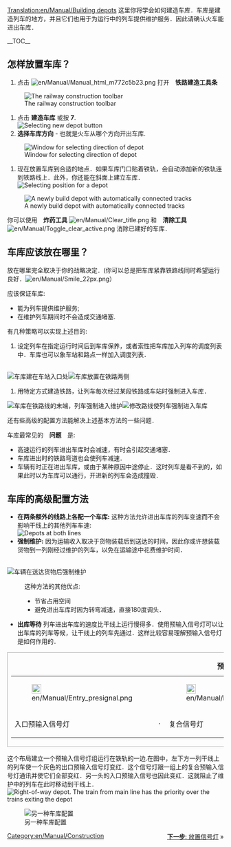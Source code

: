 [[Translation:en/Manual/Building depots]]
{{zh/Manual/Tutorial/教程}}
这里你将学会如何建造车库．车库是建造列车的地方，并且它们也用于为运行中的列车提供维护服务．因此请确认火车能进出车库．

__TOC__
== 怎样放置车库？ ==
#点击 [[File:en/Manual/Manual html m772c5b23.png]] 打开　'''铁路建造工具条''' <br/>
[[File:en/Manual/Railroad Construction.png|none|frame|The railway construction toolbar]]
#点击 '''建造车库''' 或按 '''7'''. <br/>[[File:en/Manual/New depot.png|none|frame|Selecting new depot button]]
#'''选择车库方向'''  - 也就是火车从哪个方向开出车库.<br/>
[[File:en/Manual/Depot direction.png|none|frame|Window for selecting direction of depot]]
#现在放置车库到合适的地点．如果车库门口贴着铁轨，会自动添加新的铁轨连到铁路线上．此外，你还能在斜面上建立车库．<br/>[[File:en/Manual/Depot position.png|none|frame|Selecting position for a depot]]
[[File:en/Manual/New depot placed.png|none|frame|A newly build depot with automatically connected tracks]]

你可以使用　'''炸药工具''' [[File:en/Manual/Clear title.png]] 和　'''清除工具''' [[File:en/Manual/Toggle clear active.png]] 消除已建好的车库．

== 车库应该放在哪里？ ==
放在哪里完全取决于你的战略决定．(你可以总是把车库紧靠铁路线同时希望运行良好．[[File:en/Manual/Smile 22px.png]]）

应该保证车库:
* 能为列车提供维护服务;
* 在维护列车期间时不会造成交通堵塞.

有几种策略可以实现上述目的:
#设定列车在指定运行时间后到车库保养，或者索性把车库加入列车的调度列表中．车库也可以象车站和路点一样加入调度列表．
<br/>[[File:en/Manual/Depot at station entrance.png|none|frame|车库建在车站入口处]][[File:en/Manual/Depots-basic.png|none|frame|车库放置在铁路两侧]]
#用特定方式建造铁路，让列车每次经过某段铁路或车站时强制进入车库．
[[File:en/Manual/Depot end of station.png|none|frame|车库在铁路线的末端，列车强制进入维护]][[File:en/Manual/Depots-forced.png|none|frame|修改路线使列车强制进入车库]]

还有些高级的配置方法能解决上述基本方法的一些问题．

车库最常见的　'''问题'''　是:
* 高速运行的列车进出车库时会减速，有时会引起交通堵塞．
* 车库进出时的铁路弯道也会使列车减速．
* 车辆有时正在进出车库，或由于某种原因中途停止．这时列车是看不到的，如果此时以为车库可以通行，开进新的列车会造成撞毁．

== 车库的高级配置方法 ==
*'''在两条额外的线路上各配一个车库:''' 这种方法允许进出车库的列车变速而不会影响干线上的其他列车车速:<br/>[[File:en/Manual/Depots-at-both-lines.png|none|frame|Depots at both lines]]
*'''强制维护:''' 因为运输收入取决于货物装载后到送达的时间，因此你或许想装载货物到一列刚经过维护的列车，以免在运输途中花费维护时间．
<br/>[[File:en/Manual/Unload-then-service.png|none|frame|车辆在送达货物后强制维护]]
:这种方法的其他优点:
:* 节省占用空间
:* 避免进出车库时因为转弯减速，直接180度调头．
*'''出库等待''' 列车进出车库的速度比干线上运行慢得多．使用预输入信号灯可以让出车库的列车等候，让干线上的列车先通过．这样比较容易理解预输入信号灯是如何作用的．
:
{|
|style="border: 1px solid darkgray;"|
{| align="center"
|+'''预输入信号灯'''
|- align="center"
|style="border: none;"|[[File:en/Manual/Entry presignal.png|22px]]
|style="border: none;"|
|style="border: none;"|[[File:en/Manual/Exit presignal.png|22px]]
|style="border: none;"|
|style="border: none;"|[[File:en/Manual/Combo presignal.png|22px]]
|- align="center"
|style="border: none;"|入口预输入信号灯
|style="border: none;"|&nbsp;&middot;&nbsp;
|style="border: none;"|复合信号灯
|style="border: none;"|&nbsp;&middot;&nbsp;
|style="border: none;"|出口预输入信号灯
|}
|}

这个布局建立一个预输入信号灯组运行在铁轨的一边.在图中，左下方一列干线上的列车使一个灰色的出口预输入信号灯变红．这个信号灯跟一组上的复合预输入信号灯通讯并使它们全部变红．另一头的入口预输入信号也因此变红．这就阻止了维护中的列车在此时移动到干线上．<br/>
[[File:en/Manual/Right-of-way depot.png|none|frame|Right-of-way depot. The train from main line has the priority over the trains exiting the depot]]

[[File:en/Manual/Split-before-servicing.png|none|frame|另一种车库配置]]

<span style="float: right">[[zh/Manual/教程/放置信号灯|'''下一步''': 放置信号灯]] &raquo;</span>

[[Category:en/Manual/Construction]]